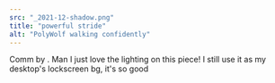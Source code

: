 ```yaml
---
src: "_2021-12-shadow.png"
title: "powerful stride"
alt: "PolyWolf walking confidently"
---
```


Comm by <TwitterLink username="BokuRikuz" />. Man I just love the lighting on this piece! I still use it as my desktop's lockscreen bg, it's so good
